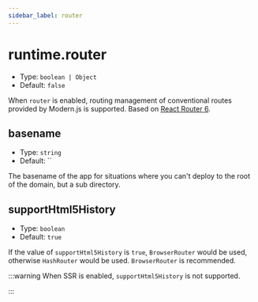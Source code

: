 ```yaml
---
sidebar_label: router
---
```



<RouterLegacyTip />

# runtime.router

- Type: `boolean | Object`
- Default: `false`

When `router` is enabled, routing management of conventional routes provided by Modern.js is supported. Based on [React Router 6](https://reactrouter.com/).

## basename

- Type: `string`
- Default: ``

The basename of the app for situations where you can't deploy to the root of the domain, but a sub directory.

## supportHtml5History

- Type: `boolean`
- Default: `true`

If the value of `supportHtml5History` is `true`, `BrowserRouter` would be used, otherwise `HashRouter` would be used. `BrowserRouter` is recommended.

:::warning
When SSR is enabled, `supportHtml5History` is not supported.

:::
